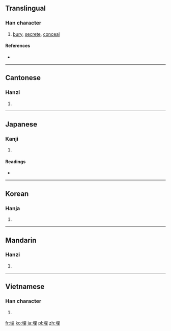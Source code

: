 ==Translingual==

===Han character===
{{Han char|rn=32|rad=土|as=07|sn=10|four=4611<sub>4</sub>|canj=土田土 (GWG)|ids=⿰[[土]][[里]]}}

# [[bury]], [[secrete]], [[conceal]]

====References====
* {{Han ref|kx=0229.280|dkj=05116|dj=0465.180|hdz=10443.210|uh=57CB|ud=22475|bh=AE49|bd=44617}}

----

==Cantonese==

===Hanzi===
{{yue-hanzi|jyut=|y=maai4}}

# {{defn|Cantonese|sort=土07}}

----

==Japanese==

===Kanji===
{{ja-kanji|grade=c|rs=土07}}

# {{defn|Japanese|sort=土07}}

====Readings====
* {{ja-readings|on=[[まい]] (mai), [[ばい]] (bai)|kun=[[うめる]] (umeru), [[うずめる]] (uzumeru), [[うまる]] (umaru)}}

----

==Korean==

===Hanja===
{{ko-hanja|hangeul=매|rv=mae|mr=mae}}

# {{defn|Korean|sort=土07}}

----

==Mandarin==

===Hanzi===
{{cmn-hanzi|pin=[[mái]] ([[mai2]])|wg=}}

# {{defn|Mandarin|sort=土07}}

----

==Vietnamese==

===Han character===
{{vi-hantu|[[mai]], [[mài]], [[man]]|rs=土07}}

# {{defn|Vietnamese|sort=土07}}

[[fr:埋]]
[[ko:埋]]
[[ja:埋]]
[[pl:埋]]
[[zh:埋]]